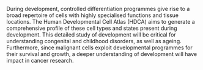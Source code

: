 During development, controlled differentiation programmes give rise to a broad repertoire of cells with highly specialised functions and tissue locations. The Human Developmental Cell Atlas (HDCA) aims to generate a comprehensive profile of these cell types and states present during development. This detailed study of development will be critical for understanding congenital and childhood disorders, as well as ageing. Furthermore, since malignant cells exploit developmental programmes for their survival and growth, a deeper understanding of development will have impact in cancer research.
